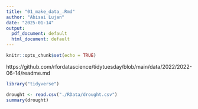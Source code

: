 ```yaml
---
title: "01_make_data_.Rmd"
author: "Abisai Lujan"
date: "2025-01-14"
output:
  pdf_document: default
  html_document: default
---
```


```r
knitr::opts_chunk$set(echo = TRUE)
```
https://github.com/rfordatascience/tidytuesday/blob/main/data/2022/2022-06-14/readme.md 

```r
library("tidyverse")
```


```r
drought <- read.csv("./RData/drought.csv")
summary(drought)
```









































